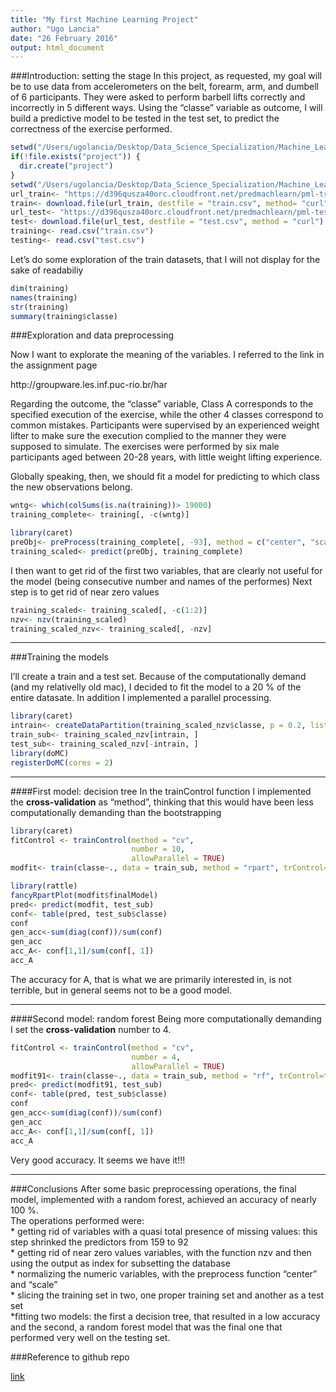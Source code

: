 ```yaml
---
title: "My first Machine Learning Project"
author: "Ugo Lancia"
date: "26 February 2016"
output: html_document
---
```


###Introduction: setting the stage
In this project, as requested, my goal will be to use data from accelerometers on the belt, forearm, arm, and dumbell of 6 participants. They were asked to perform barbell lifts correctly and incorrectly in 5 different ways. Using the "classe" variable as outcome, I will build a predictive model to be tested in the test set, to predict the correctness of the exercise performed.


```r
setwd("/Users/ugolancia/Desktop/Data_Science_Specialization/Machine_Learning")
if(!file.exists("project")) {
  dir.create("project")
}
setwd("/Users/ugolancia/Desktop/Data_Science_Specialization/Machine_Learning/project")
url_train<- "https://d396qusza40orc.cloudfront.net/predmachlearn/pml-training.csv"
train<- download.file(url_train, destfile = "train.csv", method= "curl")
url_test<- "https://d396qusza40orc.cloudfront.net/predmachlearn/pml-testing.csv"
test<- download.file(url_test, destfile = "test.csv", method = "curl")
training<- read.csv("train.csv")
testing<- read.csv("test.csv")
```

Let's do some exploration of the train datasets, that I will not display for the sake of readabiliy

```r
dim(training)
names(training)
str(training)
summary(training$classe)
```


###Exploration and data preprocessing

Now I want to explorate the meaning of the variables. I referred to the link in the assignment page

http://groupware.les.inf.puc-rio.br/har 

Regarding the outcome, the "classe" variable, Class A corresponds to the specified execution of the exercise, while the other 4 classes correspond to common mistakes. Participants were supervised by an experienced weight lifter to make sure the execution complied to the manner they were supposed to simulate. The exercises were performed by six male participants aged between 20-28 years, with little weight lifting experience.

Globally speaking, then, we should fit a model for predicting to which class the new observations belong.

```r
wntg<- which(colSums(is.na(training))> 19000)
training_complete<- training[, -c(wntg)]

library(caret)
preObj<- preProcess(training_complete[, -93], method = c("center", "scale"))
training_scaled<- predict(preObj, training_complete)
```

I then want to get rid of the first two variables, that are clearly not useful for the model (being consecutive number and names of the performes) 
Next step is to get rid of near zero values

```r
training_scaled<- training_scaled[, -c(1:2)]
nzv<- nzv(training_scaled)
training_scaled_nzv<- training_scaled[, -nzv]
```

***

###Training the models

I'll create a train and a test set. Because of the computationally demand (and my relativelly old mac), I decided to fit the model to a 20 % of the entire datasate. 
In addition I implemented a parallel processing.

```r
library(caret)
intrain<- createDataPartition(training_scaled_nzv$classe, p = 0.2, list = FALSE)
train_sub<- training_scaled_nzv[intrain, ]
test_sub<- training_scaled_nzv[-intrain, ]
library(doMC)
registerDoMC(cores = 2)
```
***  

####First model: decision tree
In the trainControl function I implemented the **cross-validation** as "method", thinking that this would have been less computationally demanding than the bootstrapping


```r
library(caret)
fitControl <- trainControl(method = "cv",
                           number = 10,
                           allowParallel = TRUE)
modfit<- train(classe~., data = train_sub, method = "rpart", trControl=fitControl)
```

```r
library(rattle)
fancyRpartPlot(modfit$finalModel)
pred<- predict(modfit, test_sub)
conf<- table(pred, test_sub$classe)
conf
gen_acc<-sum(diag(conf))/sum(conf)
gen_acc
acc_A<- conf[1,1]/sum(conf[, 1])
acc_A
```

The accuracy for A, that is what we are primarily interested in, is not terrible, but in general seems not to be a good model.  

***


####Second model: random forest
Being more computationally demanding I set the **cross-validation** number to 4.

```r
fitControl <- trainControl(method = "cv",
                           number = 4,
                           allowParallel = TRUE)
modfit91<- train(classe~., data = train_sub, method = "rf", trControl=fitControl)
pred<- predict(modfit91, test_sub)
conf<- table(pred, test_sub$classe)
conf
gen_acc<-sum(diag(conf))/sum(conf)
gen_acc
acc_A<- conf[1,1]/sum(conf[, 1])
acc_A
```

Very good accuracy. It seems we have it!!!  

***

###Conclusions
After some basic preprocessing operations, the final model, implemented with a random forest, achieved an accuracy of nearly 100 %.  
The operations performed were:  
* getting rid of variables with a quasi total presence of missing values: this step shrinked the predictors from 159 to 92  
* getting rid of near zero values variables, with the function nzv and then using the output as index for subsetting the database  
* normalizing the numeric variables, with the preprocess function "center" and "scale"  
* slicing the training set in two, one proper training set and another as a test set  
*fitting two models: the first a decision tree, that resulted in a low accuracy and the second, a random forest model that was the final one that performed very well on the testing set.  

###Reference to github repo

[link](https://github.com/ugolancia/mlproject/tree/gh-pages)  


